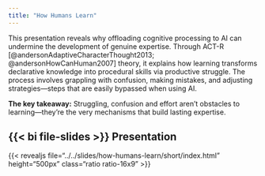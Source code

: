 ```yaml
---
title: "How Humans Learn"
---
```

This presentation reveals why offloading cognitive processing to AI can undermine the development of genuine expertise. Through ACT-R [@andersonAdaptiveCharacterThought2013; @andersonHowCanHuman2007] theory, it explains how learning transforms declarative knowledge into procedural skills via productive struggle. The process involves grappling with confusion, making mistakes, and adjusting strategies—steps that are easily bypassed when using AI.

**The key takeaway:** Struggling, confusion and effort aren't obstacles to learning---they're the very mechanisms that
  build lasting expertise.



## {{< bi file-slides >}} Presentation

{{< revealjs file="../../slides/how-humans-learn/short/index.html" height="500px" class="ratio ratio-16x9" >}}


<br> <br>


